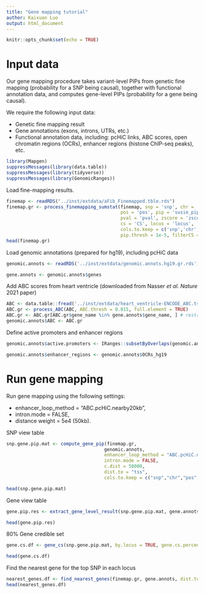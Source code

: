 ```yaml
---
title: "Gene mapping tutorial"
author: Kaixuan Luo
output: html_document
---
```


```r
knitr::opts_chunk$set(echo = TRUE)
```

Input data
===================

Our gene mapping procedure takes variant-level PIPs from genetic fine mapping 
(probability for a SNP being causal), together 
with functional annotation data, and computes gene-level PIPs 
(probability for a gene being causal).

We require the following input data:

  * Genetic fine mapping result
  * Gene annotations (exons, introns, UTRs, etc.)
  * Functional annotation data, including: pcHiC links, ABC scores, 
  open chromatin regions (OCRs), enhancer regions (histone ChIP-seq peaks), etc. 

```r
library(Mapgen)
suppressMessages(library(data.table))
suppressMessages(library(tidyverse))
suppressMessages(library(GenomicRanges))
```

Load fine-mapping results. 
```r
finemap <- readRDS("../inst/extdata/aFib_Finemapped.tble.rds")
finemap.gr <- process_finemapping_sumstat(finemap, snp = 'snp', chr = 'chr', 
                                          pos = 'pos', pip = 'susie_pip', 
                                          pval = 'pval', zscore = 'zscore', 
                                          cs = 'CS', locus = 'locus',  
                                          cols.to.keep = c('snp','chr','pos', 'a0', 'a1', 'pip', 'pval', 'zscore', 'cs', 'locus'),
                                          pip.thresh = 1e-5, filterCS = FALSE)
head(finemap.gr)
```

Load genomic annotations (prepared for hg19), including pcHiC data
```r
genomic.annots <- readRDS('../inst/extdata/genomic.annots.hg19.gr.rds')

gene.annots <- genomic.annots$genes

```

Add ABC scores from heart ventricle (downloaded from Nasser *et al.* *Nature* 2021 paper)
```r
ABC <- data.table::fread('../inst/extdata/heart_ventricle-ENCODE_ABC.tsv.gz')
ABC.gr <- process_ABC(ABC, ABC.thresh = 0.015, full.element = TRUE)
ABC.gr <- ABC.gr[ABC.gr$gene_name %in% gene.annots$gene_name, ] # restrict to protein coding genes
genomic.annots$ABC <- ABC.gr
```

Define active promoters and enhancer regions
```r
genomic.annots$active.promoters <- IRanges::subsetByOverlaps(genomic.annots$promoters, genomic.annots$OCRs_hg19, minoverlap = 100)

genomic.annots$enhancer_regions <- genomic.annots$OCRs_hg19
```

Run gene mapping
===================

Run gene mapping using the following settings: 

  * enhancer_loop_method = "ABC.pcHiC.nearby20kb", 
  * intron.mode = FALSE,
  * distance weight = 5e4 (50kb). 

SNP view table
```r
snp.gene.pip.mat <- compute_gene_pip(finemap.gr, 
                                    genomic.annots,
                                    enhancer_loop_method = "ABC.pcHiC.nearby20kb",
                                    intron.mode = FALSE,
                                    c.dist = 50000, 
                                    dist.to = "tss",
                                    cols.to.keep = c("snp","chr","pos",'a0', 'a1', "locus", "cs", "pip", "gene_name", "category", "weight", "frac_pip", "gene_pip"))

head(snp.gene.pip.mat)

```

Gene view table
```r

gene.pip.res <- extract_gene_level_result(snp.gene.pip.mat, gene.annots)

head(gene.pip.res)
```

80% Gene credible set
```r
gene.cs.df <- gene_cs(snp.gene.pip.mat, by.locus = TRUE, gene.cs.percent.thresh = 0.8)

head(gene.cs.df)
```

Find the nearest gene for the top SNP in each locus
```r
nearest_genes.df <- find_nearest_genes(finemap.gr, gene.annots, dist.to = "genebody")
head(nearest_genes.df)
```

